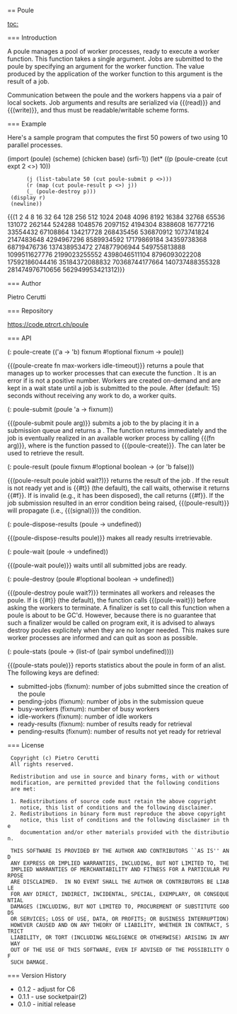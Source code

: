== Poule

[[toc:]]

=== Introduction

A poule manages a pool of worker processes, ready to execute a worker function. This function takes a single argument. Jobs are submitted to the poule by specifying an argument for the worker function. The value produced by the application of the worker function to this argument is the result of a job.

Communication between the poule and the workers happens via a pair of local sockets. Job arguments and results are serialized via {{(read)}} and {{(write)}}, and thus must be readable/writable scheme forms.

=== Example

Here's a sample program that computes the first 50 powers of two using 10 parallel processes.

<enscript highlight="scheme">
(import (poule) (scheme) (chicken base) (srfi-1))
(let* ((p (poule-create (cut expt 2 <>) 10))
       (j (list-tabulate 50 (cut poule-submit p <>)))
       (r (map (cut poule-result p <>) j))
       (_ (poule-destroy p)))
  (display r)
  (newline))
</enscript>

{{(1 2 4 8 16 32 64 128 256 512 1024 2048 4096 8192 16384 32768 65536 131072 262144 524288 1048576 2097152 4194304 8388608 16777216 33554432 67108864 134217728 268435456 536870912 1073741824 2147483648 4294967296 8589934592 17179869184 34359738368 68719476736 137438953472 274877906944 549755813888 1099511627776 2199023255552 4398046511104 8796093022208 17592186044416 35184372088832 70368744177664 140737488355328 281474976710656 562949953421312)}}

=== Author

Pietro Cerutti

=== Repository

[[https://code.ptrcrt.ch/poule|https://code.ptrcrt.ch/poule]]

=== API

<procedure>(: poule-create (('a -> 'b) fixnum #!optional fixnum -> poule))</procedure>


{{(poule-create fn max-workers idle-timeout)}} returns a poule that manages up to {{max-workers}} worker processes that can execute the function {{fn}}. It is an error if {{max-workers}} is not a positive number. Workers are created on-demand and are kept in a wait state until a job is submitted to the poule. After {{idle-timeout}} (default: 15) seconds without receiving any work to do, a worker quits.

<procedure>(: poule-submit (poule 'a -> fixnum))</procedure>

{{(poule-submit poule arg)}} submits a job to the {{poule}} by placing it in a submission queue and returns a {{jobid}}. The function returns immediately and the job is eventually realized in an available worker process by calling {{(fn arg)}}, where {{fn}} is the function passed to {{(poule-create)}}. The {{jobid}} can later be used to retrieve the result.

<procedure>(: poule-result (poule fixnum #!optional boolean -> (or 'b false)))</procedure>

{{(poule-result poule jobid wait?)}} returns the result of the job {{jobid}}. If the result is not ready yet and {{wait?}} is {{#t}} (the default), the call waits, otherwise it returns {{#f}}. If {{jobid}} is invalid (e.g., it has been disposed), the call returns {{#f}}. If the job submission resulted in an error condition being raised, {{(poule-result)}} will propagate (i.e., {{(signal)}}) the condition.

<procedure>(: poule-dispose-results (poule -> undefined))</procedure>

{{(poule-dispose-results poule)}} makes all ready results irretrievable.

<procedure>(: poule-wait (poule -> undefined))</procedure>

{{(poule-wait poule)}} waits until all submitted jobs are ready.

<procedure>(: poule-destroy (poule #!optional boolean -> undefined))</procedure>

{{(poule-destroy poule wait?)}} terminates all workers and releases the poule. If {{wait?}} is {{#t}} (the default), the function calls {{(poule-wait}}) before asking the workers to terminate. A finalizer is set to call this function when a poule is about to be GC'd. However, because there is no guarantee that such a finalizer would be called on program exit, it is advised to always destroy poules explicitely when they are no longer needed. This makes sure worker processes are informed and can quit as soon as possible.

<procedure>(: poule-stats (poule -> (list-of (pair symbol undefined))))</procedure>

{{(poule-stats poule)}} reports statistics about the poule in form of an alist. The following keys are defined:

* submitted-jobs (fixnum): number of jobs submitted since the creation of the poule
* pending-jobs (fixnum): number of jobs in the submission queue
* busy-workers (fixnum): number of busy workers
* idle-workers (fixnum): number of idle workers
* ready-results (fixnum): number of results ready for retrieval
* pending-results (fixnum): number of results not yet ready for retrieval

=== License

  Copyright (c) Pietro Cerutti
  All rights reserved.
  
  Redistribution and use in source and binary forms, with or without
  modification, are permitted provided that the following conditions
  are met:
  
  1. Redistributions of source code must retain the above copyright
     notice, this list of conditions and the following disclaimer.
  2. Redistributions in binary form must reproduce the above copyright
     notice, this list of conditions and the following disclaimer in the
     documentation and/or other materials provided with the distribution.
  
  THIS SOFTWARE IS PROVIDED BY THE AUTHOR AND CONTRIBUTORS ``AS IS'' AND
  ANY EXPRESS OR IMPLIED WARRANTIES, INCLUDING, BUT NOT LIMITED TO, THE
  IMPLIED WARRANTIES OF MERCHANTABILITY AND FITNESS FOR A PARTICULAR PURPOSE
  ARE DISCLAIMED.  IN NO EVENT SHALL THE AUTHOR OR CONTRIBUTORS BE LIABLE
  FOR ANY DIRECT, INDIRECT, INCIDENTAL, SPECIAL, EXEMPLARY, OR CONSEQUENTIAL
  DAMAGES (INCLUDING, BUT NOT LIMITED TO, PROCUREMENT OF SUBSTITUTE GOODS
  OR SERVICES; LOSS OF USE, DATA, OR PROFITS; OR BUSINESS INTERRUPTION)
  HOWEVER CAUSED AND ON ANY THEORY OF LIABILITY, WHETHER IN CONTRACT, STRICT
  LIABILITY, OR TORT (INCLUDING NEGLIGENCE OR OTHERWISE) ARISING IN ANY WAY
  OUT OF THE USE OF THIS SOFTWARE, EVEN IF ADVISED OF THE POSSIBILITY OF
  SUCH DAMAGE.

=== Version History

* 0.1.2 - adjust for C6
* 0.1.1 - use socketpair(2)
* 0.1.0 - initial release
